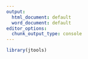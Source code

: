 ```yaml
---
output:
  html_document: default
  word_document: default
editor_options: 
  chunk_output_type: console
---
```


```r
library(jtools)

```

<!-- # How to do power analysis -->

<!-- ## Main features of G*Power -->

<!-- * Cohen's d: $M_1-M_2 \over{SD_{pooled}}$ -->
<!-- * t-test to d:  $d={2t \over{sqrt(N-2)}}$ -->

<!-- ## Paired Groups (repeated measures) -->

<!-- * Cohen's standardized d [bonett2015interval, 367, eq. 1]: $d \over{sqrt{2(1-\rho)}}$ -->
<!-- * $\d=.50$, $\rho=.rr$ $d_z$=`r .50/(sqrt(2*(1-.55)))` -->
<!-- * d from t $d_z={t \over{sqrt{N}}}$ -->

<!-- ## One way Analysis of Variance -->

<!-- From $\eta^2$ to $\epsilon^2$ (Eikeland, 1974, p. 16 eq 9 adapted) -->
<!-- $$\epsilon^2={1-(1-\eta_s^2) \cdot {N-1 \over {N-k}}}$$ -->
<!-- Check the numbers -->
<!-- ```{r} -->

<!-- eta2<-.35 -->
<!-- N<-200 -->
<!-- k<-8 -->
<!-- (eps<-1-(1-eta2)*((N-1)/(N-k))) -->

<!-- ``` -->







<!-- ## Factorial Designs -->

<!-- $$\eta_p^2={{\sigma_f^2} \over{\sigma_f^2+\sigma^2}}$$ -->

<!-- Eikeland, 1974, p. 16 eq 9 adapted: let $df$ be the degrees of freedom of the effect of interest, and $K$ the **total** number of groups in the design and $N$ the total sample,  -->

<!-- $$\epsilon_p^2={1-(1-\eta_p^2) \cdot {N-K+df \over {N-K}}}$$ -->

<!-- Example from Eikeland, 1974, p. 16  -->
<!-- ```{r} -->
<!-- N<-20 -->
<!-- k<-4 -->
<!-- df<-1 -->
<!-- N-k+df -->
<!-- eta2<-.20 -->
<!-- 1-(1-eta2)*((N-k+df)/(N-k)) -->


<!-- ``` -->

<!-- $$\epsilon_p^2={1-(1-.20) \cdot {20-4+1 \over {20-4}}}=1-.80 \cdot {17 \over 16}=.15$$ -->


<!-- Porportions of variances: $\delta_e=.40$ $\delta_r=1-.10-.40=.50$ \eta_p^2$=`r .10/.60`. -->

<!-- A check epsilon-squared -->

<!-- ```{r} -->

<!-- a<-rep(c(0,1),20) -->
<!-- b<-rep(c(0,1),each=20) -->
<!-- y<-a+a*b+rnorm(40) -->
<!-- a<-factor(a) -->
<!-- b<-factor(b) -->
<!-- model<-lm(y~a*b) -->
<!-- library(car) -->
<!-- ss<-Anova(model, type = 3) -->
<!-- ssef<-ss$`Sum Sq`[2] -->
<!-- sserr<-ss$`Sum Sq`[5] -->
<!-- dferr<-ss$Df[5] -->
<!-- mse<-sserr/dferr -->
<!-- ka<-length(levels(a)) -->
<!-- (eta2<-(ssef/(ssef+sserr))) -->
<!-- (eps1<-(ssef-(ka-1)*mse)/(ssef+sserr)) -->
<!-- N<-length(a) -->
<!-- K<-length(levels(a))*length(levels(b)) -->
<!-- (eps2<-1-(1-eta2)*(N-K+ka-1)/(N-K)) -->

<!-- ``` -->

<!-- ## Power analysis for contrasts -->

<!-- Adapted from Gpower Manual 3.0, pag 29.  -->
<!-- $$f={ |\sum{ c_i \cdot u_i}| \over{ \sqrt{k \cdot \sum{c_i^2 \cdot \sigma^2}}}}$$ -->

<!-- check the numbers -->
<!-- ```{r} -->

<!-- 10/sqrt(4*4*5^2) -->

<!-- ``` -->
<!-- ## Guessing the interaction effect size from one-way designs -->

<!-- $$f_n={{p_m \over 100} \cdot f_o \cdot \sqrt{{k_0 \over{k_n \cdot l} }}}$$ -->


<!-- $$f_n={{p_m \over 100} \cdot f_o \cdot {1 \over 2}}$$ -->

<!-- Examples: `r 1.50*1/2` `r 2*3/2*1/2`,`r .50*.50*1.5` -->




<!-- ```{r} -->
<!-- # table 3 data case1 -->
<!-- meansA<-c(5,2) -->
<!-- meansAB<-c(5,2,0,0) -->
<!-- contA<-c(1,-1) -->
<!-- (val<-abs(meansA%*%contA)) -->
<!-- (f<-val/(sqrt(2*sum(contA^2)))) -->

<!-- contAB<-c(1,-1,-1,1) -->
<!-- (val<-abs(meansAB%*%contAB)) -->
<!-- (f<-val/(sqrt(4*sum(contAB^2)))) -->

<!-- # table 3 data case2 -->
<!-- meansAB<-c(5,2,2,5) -->
<!-- contAB<-c(1,-1,-1,1) -->
<!-- (val<-abs(meansAB%*%contAB)) -->
<!-- (f<-val/(sqrt(4*sum(contAB^2)))) -->

<!-- ``` -->

<!-- # An example of more complex designs  -->



<!-- ```{r} -->

<!-- es<-.475 -->
<!-- pm<-1.25 -->

<!-- cont<-c(-3,-1,1,3) -->
<!-- m<-c(5,9,16,20) -->
<!-- md<-as.data.frame(m) -->
<!-- md$g<-c("s1","s2","s3","s4") -->
<!-- library(ggplot2) -->
<!-- gp<-ggplot(md,aes(y=m,x=g,group=1)) -->
<!-- gp + geom_point()+geom_line() -->
<!-- sigma<-12.239 -->
<!-- (cc<-cont%*%m) -->
<!-- (f<-cc/sqrt(length(cont)*sum(cont^2)*sigma^2)) -->


<!-- cont2<-c(-3,-1,1,3,3,1,-1,-3) -->
<!-- m2<-c(5,9,16,20,5,3,2,1) -->
<!-- md2<-as.data.frame(m2) -->
<!-- md2$g<-c("s1","s2","s3","s4") -->
<!-- md2$g2<-c(rep("Replicated",4),rep("Moderated",4)) -->
<!-- md2 -->
<!-- (cc2<-cont2%*%m2) -->
<!-- (f2<-cc2/sqrt(length(cont2)*sum(cont2^2*sigma^2))) -->
<!-- gp<-ggplot(md2,aes(y=m2,x=g,group=g2,shape=g2)) -->
<!-- gp<-gp + geom_point(size=5)+geom_line() -->
<!-- gp<-gp+xlab("Stimulus intensity")+ylab("Dependent variable")+labs(shape="Moderator") -->
<!-- gp<-gp + expand_limits(y = c(-5,25)) -->
<!-- gp -->
<!-- (esn<-es*pm*(sqrt(length(cont)/(length(cont2)*2)))) -->



<!-- ## check -->
<!-- contx<-c(-3,-1,1,3) -->
<!-- mx<-c(5,3,2,1) -->
<!-- (ccx<-contx%*%mx) -->
<!-- (fx<-ccx/sqrt(length(contx)*sum(contx^2)*sigma^2)) -->
<!-- (abs(fx)+f)/f -->



<!-- ``` -->

<!-- $$f_n={1.25 \cdot .475 \cdot {\sqrt{4 \over {8 \cdot 2}}}}=0.296$$ -->



<!-- ## Interaction between continuous and dichotomous predictors -->

<!-- ```{r} -->
<!-- ra<-.50 -->
<!-- rb<-.00 -->
<!-- (r<-mean(ra,rb)) -->

<!-- ri<-ra-rb -->
<!-- (sigma<-sqrt((2-(ra^2+rb^2))/2)) -->

<!-- (ff<-ri^2/(2*(2-ra^2-rb^2))) -->


<!-- ``` -->

<!-- $$f^2 \approx {\beta_{int}^2 \over{{2 \cdot (2-r_a^2-r_b^2)}}}$$ -->

<!-- ## Interaction between continuous -->

<!-- ```{r} -->

<!-- ### example in the paper -->
<!-- library(pwr) -->
<!--  rx<-.35 -->
<!--  rm<-.25 -->
<!--  pm<-.50 -->
<!--  (betai<-rx*pm) -->
<!-- #  -->
<!--  (err<-1-rx^2-rm^2) -->


<!--  (ff<-betai^2/err) -->
<!--  library(pwr) -->
<!--  (pp<-pwr.f2.test(u=1,f2=ff,power=.80)) -->
<!--  #required N -->
<!--  round(pp$v+3) -->
<!-- #  -->
<!-- # ##### -->


<!-- ``` -->

<!-- $$f^2 \approx {\beta_{int}^2 \over{{1 - r_{yx}^2-r_{ym}^2}}}$$ -->

<!-- ## Mediation analysis -->









